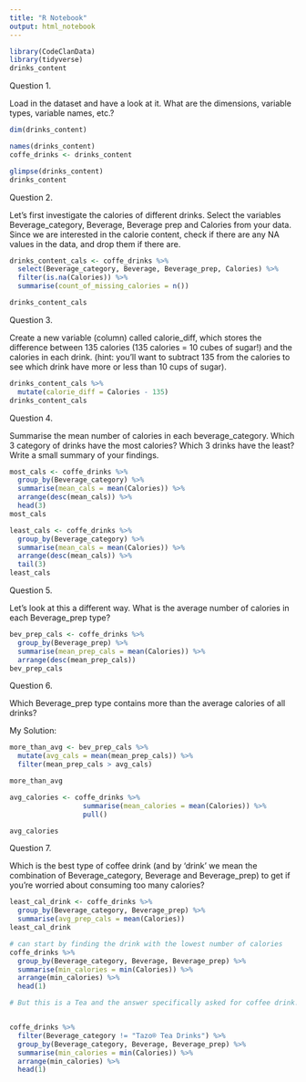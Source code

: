 ```yaml
---
title: "R Notebook"
output: html_notebook
---
```



```r
library(CodeClanData)
library(tidyverse)
drinks_content
```


Question 1.

Load in the dataset and have a look at it. What are the dimensions, variable types, variable names, etc.?

```r
dim(drinks_content)
```

```r
names(drinks_content)
coffe_drinks <- drinks_content
```
```r
glimpse(drinks_content)
drinks_content
```

Question 2.

Let’s first investigate the calories of different drinks. Select the variables Beverage_category, Beverage, Beverage prep and Calories from your data. Since we are interested in the calorie content, check if there are any NA values in the data, and drop them if there are.

```r
drinks_content_cals <- coffe_drinks %>% 
  select(Beverage_category, Beverage, Beverage_prep, Calories) %>% 
  filter(is.na(Calories)) %>%
  summarise(count_of_missing_calories = n())

drinks_content_cals

```

Question 3.

Create a new variable (column) called calorie_diff, which stores the difference between 135 calories (135 calories = 10 cubes of sugar!) and the calories in each drink. (hint: you’ll want to subtract 135 from the calories to see which drink have more or less than 10 cups of sugar).


```r
drinks_content_cals %>%
  mutate(calorie_diff = Calories - 135)
drinks_content_cals
```

Question 4.

Summarise the mean number of calories in each beverage_category. Which 3 category of drinks have the most calories? Which 3 drinks have the least? Write a small summary of your findings.

```r
most_cals <- coffe_drinks %>% 
  group_by(Beverage_category) %>%
  summarise(mean_cals = mean(Calories)) %>% 
  arrange(desc(mean_cals)) %>% 
  head(3)
most_cals
```

```r
least_cals <- coffe_drinks %>% 
  group_by(Beverage_category) %>%
  summarise(mean_cals = mean(Calories)) %>% 
  arrange(desc(mean_cals)) %>% 
  tail(3)
least_cals
```

Question 5.

Let’s look at this a different way. What is the average number of calories in each Beverage_prep type?

```r
bev_prep_cals <- coffe_drinks %>% 
  group_by(Beverage_prep) %>%
  summarise(mean_prep_cals = mean(Calories)) %>% 
  arrange(desc(mean_prep_cals))
bev_prep_cals
```

Question 6.

Which Beverage_prep type contains more than the average calories of all drinks?

My Solution:
```r
more_than_avg <- bev_prep_cals %>% 
  mutate(avg_cals = mean(mean_prep_cals)) %>% 
  filter(mean_prep_cals > avg_cals)

more_than_avg
```

```r
avg_calories <- coffe_drinks %>%
                  summarise(mean_calories = mean(Calories)) %>%
                  pull()

avg_calories
```

Question 7.

Which is the best type of coffee drink (and by ‘drink’ we mean the combination of Beverage_category, Beverage and Beverage_prep) to get if you’re worried about consuming too many calories?

```r
least_cal_drink <- coffe_drinks %>% 
  group_by(Beverage_category, Beverage_prep) %>%
  summarise(avg_prep_cals = mean(Calories))
least_cal_drink
```

```r
# can start by finding the drink with the lowest number of calories 
coffe_drinks %>%
  group_by(Beverage_category, Beverage, Beverage_prep) %>%
  summarise(min_calories = min(Calories)) %>%
  arrange(min_calories) %>%
  head(1)
```

```r
# But this is a Tea and the answer specifically asked for coffee drink! So we will filter out this tea drink to get the lowest calorie coffee drink.


coffe_drinks %>%
  filter(Beverage_category != "Tazo® Tea Drinks") %>%
  group_by(Beverage_category, Beverage, Beverage_prep) %>%
  summarise(min_calories = min(Calories)) %>%
  arrange(min_calories) %>%
  head(1)
```




